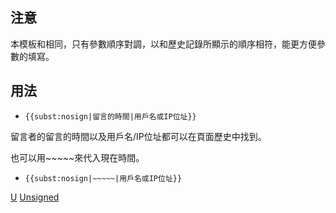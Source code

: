 <noinclude>{{template doc page viewed directly}}</noinclude>
{{substituted|auto=yes}}

== 注意 ==
本模板和{{tl|Unsigned}}相同，只有參數順序對調，以和歷史記錄所顯示的順序相符，能更方便參數的填寫。

== 用法 ==
*<code><nowiki>{{subst:nosign|留言的時間|用戶名或IP位址}}</nowiki></code>
留言者的留言的時間以及用戶名/IP位址都可以在頁面歷史中找到。

也可以用<nowiki>~~~~~</nowiki>來代入現在時間。
*<code><nowiki>{{subst:nosign|~~~~~|用戶名或IP位址}}</nowiki></code>

{{User information templates}}

<includeonly>
<!-- 本行下加入模板的分類 -->
[[Category:討論模板|U]]
[[Category:用戶資訊模板|Unsigned]]
</includeonly>